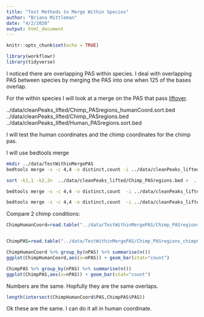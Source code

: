 ```yaml
---
title: "Test Methods to Merge Within Species"
author: "Briana Mittleman"
date: "4/2/2020"
output: html_document
---
```


```r
knitr::opts_chunk$set(echo = TRUE)
```


```r
library(workflowr)
library(tidyverse)

```

I noticed there are overlapping PAS within species. I deal with overlapping PAS between species by merging the PAS into one when 125 of the bases overlap. 

For the within species I will look at a merge on the PAS that pass [liftover](liftoverPAS.html). 

../data/cleanPeaks_lifted/Chimp_PASregions_humanCoord.sort.bed
../data/cleanPeaks_lifted/Chimp_PASregions.bed
../data/cleanPeaks_lifted/Human_PASregions.sort.bed

I will test the human coordinates and the chimp coordinates for the chimp pas. 

I will use bedtools merge 

```bash
mkdir ../data/TestWithinMergePAS
bedtools merge -s -c 4,4 -o distinct,count -i ../data/cleanPeaks_lifted/Chimp_PASregions_humanCoord.sort.bed > ../data/TestWithinMergePAS/Chimp_PASregions_humanCoord.merge.bed

sort -k1,1 -k2,2n  ../data/cleanPeaks_lifted/Chimp_PASregions.bed >  ../data/cleanPeaks_lifted/Chimp_PASregions.sort.bed

bedtools merge -s -c 4,4 -o distinct,count  -i ../data/cleanPeaks_lifted/Chimp_PASregions.sort.bed > ../data/TestWithinMergePAS/Chimp_PASregions_chimpCoord.merge.bed

bedtools merge -s -c 4,4 -o distinct,count  -i ../data/cleanPeaks_lifted/Human_PASregions.sort.bed > ../data/TestWithinMergePAS/Human_PASregions.merge.bed


```

Compare 2 chimp conditions:  

```r
ChimpHumanCoord=read.table("../data/TestWithinMergePAS/Chimp_PASregions_humanCoord.merge.bed",col.names = c("chr",'start','end','PAS', 'nPAS'),stringsAsFactors = F)


ChimpPAS=read.table("../data/TestWithinMergePAS/Chimp_PASregions_chimpCoord.merge.bed",col.names = c("chr",'start','end','PAS', 'nPAS'),stringsAsFactors = F)
```


```r
ChimpHumanCoord %>% group_by(nPAS) %>% summarise(n())
ggplot(ChimpHumanCoord,aes(x=nPAS)) + geom_bar(stat="count")
```
```r
ChimpPAS %>% group_by(nPAS) %>% summarise(n())
ggplot(ChimpPAS,aes(x=nPAS)) + geom_bar(stat="count")
```
Numbers are the same. Hopfully they are the same overlaps.  

```r
length(intersect(ChimpHumanCoord$PAS,ChimpPAS$PAS))
```
Ok these are the same. I can do it all in human coordinate.  



